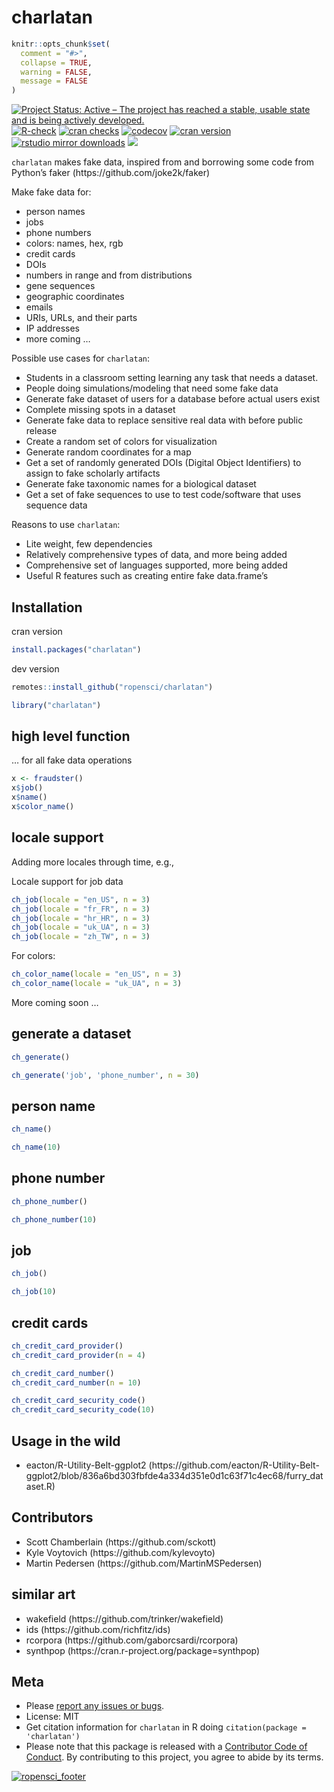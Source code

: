 charlatan
=========

```r
knitr::opts_chunk$set(
  comment = "#>",
  collapse = TRUE,
  warning = FALSE,
  message = FALSE
)
```

[![Project Status: Active – The project has reached a stable, usable state and is being actively developed.](https://www.repostatus.org/badges/latest/active.svg)](https://www.repostatus.org/#active)
[![R-check](https://github.com/ropensci/charlatan/workflows/R-check/badge.svg)](https://github.com/ropensci/charlatan/actions?query=workflow%3AR-check)
[![cran checks](https://cranchecks.info/badges/worst/charlatan)](https://cranchecks.info/pkgs/charlatan)
[![codecov](https://codecov.io/gh/ropensci/charlatan/branch/master/graph/badge.svg)](https://codecov.io/gh/ropensci/charlatan)
[![cran version](https://www.r-pkg.org/badges/version/charlatan)](https://cran.r-project.org/package=charlatan)
[![rstudio mirror downloads](https://cranlogs.r-pkg.org/badges/charlatan)](https://github.com/metacran/cranlogs.app)
[![](https://badges.ropensci.org/94_status.svg)](https://github.com/ropensci/onboarding/issues/94)

`charlatan` makes fake data, inspired from and borrowing some code from Python's faker (https://github.com/joke2k/faker)

Make fake data for:

* person names
* jobs
* phone numbers
* colors: names, hex, rgb
* credit cards
* DOIs
* numbers in range and from distributions
* gene sequences
* geographic coordinates
* emails
* URIs, URLs, and their parts
* IP addresses
* more coming ...

Possible use cases for `charlatan`:

* Students in a classroom setting learning any task that needs a dataset.
* People doing simulations/modeling that need some fake data
* Generate fake dataset of users for a database before actual users exist
* Complete missing spots in a dataset
* Generate fake data to replace sensitive real data with before public release
* Create a random set of colors for visualization
* Generate random coordinates for a map
* Get a set of randomly generated DOIs (Digital Object Identifiers) to
assign to fake scholarly artifacts
* Generate fake taxonomic names for a biological dataset
* Get a set of fake sequences to use to test code/software that uses
sequence data

Reasons to use `charlatan`:

* Lite weight, few dependencies
* Relatively comprehensive types of data, and more being added
* Comprehensive set of languages supported, more being added
* Useful R features such as creating entire fake data.frame's

## Installation

cran version

```r
install.packages("charlatan")
```

dev version

```r
remotes::install_github("ropensci/charlatan")
```

```r
library("charlatan")
```

## high level function

... for all fake data operations

```r
x <- fraudster()
x$job()
x$name()
x$color_name()
```

## locale support

Adding more locales through time, e.g.,

Locale support for job data

```r
ch_job(locale = "en_US", n = 3)
ch_job(locale = "fr_FR", n = 3)
ch_job(locale = "hr_HR", n = 3)
ch_job(locale = "uk_UA", n = 3)
ch_job(locale = "zh_TW", n = 3)
```

For colors:

```r
ch_color_name(locale = "en_US", n = 3)
ch_color_name(locale = "uk_UA", n = 3)
```

More coming soon ...

## generate a dataset

```r
ch_generate()
```

```r
ch_generate('job', 'phone_number', n = 30)
```


## person name

```r
ch_name()
```

```r
ch_name(10)
```


## phone number

```r
ch_phone_number()
```

```r
ch_phone_number(10)
```

## job

```r
ch_job()
```

```r
ch_job(10)
```

## credit cards

```r
ch_credit_card_provider()
ch_credit_card_provider(n = 4)
```

```r
ch_credit_card_number()
ch_credit_card_number(n = 10)
```

```r
ch_credit_card_security_code()
ch_credit_card_security_code(10)
```

## Usage in the wild

- eacton/R-Utility-Belt-ggplot2 (https://github.com/eacton/R-Utility-Belt-ggplot2/blob/836a6bd303fbfde4a334d351e0d1c63f71c4ec68/furry_dataset.R)


## Contributors

* Scott Chamberlain (https://github.com/sckott)
* Kyle Voytovich (https://github.com/kylevoyto)
* Martin Pedersen (https://github.com/MartinMSPedersen)

## similar art

* wakefield (https://github.com/trinker/wakefield)
* ids (https://github.com/richfitz/ids)
* rcorpora (https://github.com/gaborcsardi/rcorpora)
* synthpop (https://cran.r-project.org/package=synthpop)

## Meta

* Please [report any issues or bugs](https://github.com/ropensci/charlatan/issues).
* License: MIT
* Get citation information for `charlatan` in R doing `citation(package = 'charlatan')`
* Please note that this package is released with a [Contributor Code of Conduct](https://ropensci.org/code-of-conduct/). By contributing to this project, you agree to abide by its terms.

[![ropensci_footer](https://ropensci.org/public_images/github_footer.png)](https://ropensci.org)
